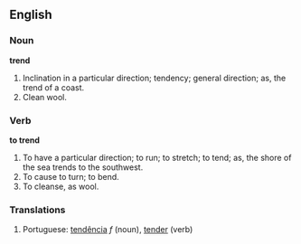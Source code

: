==English==

===Noun===

'''trend'''

#Inclination in a particular direction; tendency; general direction; as, the trend of a coast.
#Clean wool.

===Verb===

'''to trend'''

#To have a particular direction; to run; to stretch; to tend; as, the shore of the sea trends to the southwest.
#To cause to turn; to bend.
#To cleanse, as wool.

===Translations===
# Portuguese: [[tendência]] ''f'' (noun), [[tender]] (verb)